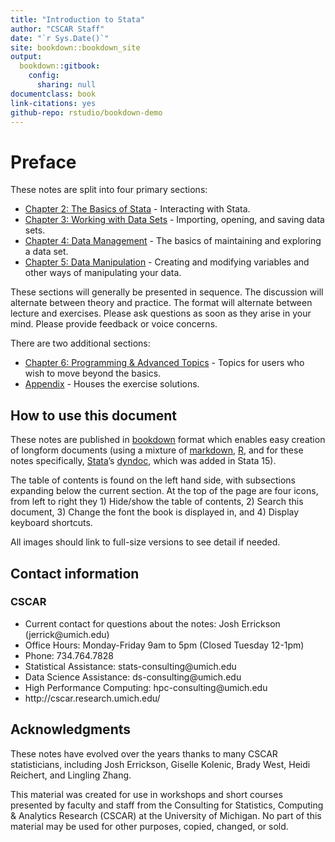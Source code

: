 ```yaml
---
title: "Introduction to Stata"
author: "CSCAR Staff"
date: "`r Sys.Date()`"
site: bookdown::bookdown_site
output:
  bookdown::gitbook:
    config:
      sharing: null
documentclass: book
link-citations: yes
github-repo: rstudio/bookdown-demo
---
```


# Preface

These notes are split into four primary sections:

- [Chapter 2: The Basics of Stata](the-basics-of-stata.html) - Interacting with Stata.
- [Chapter 3: Working with Data Sets](working-with-data-sets.html) - Importing, opening, and saving data sets.
- [Chapter 4: Data Management](data-management.html) - The basics of maintaining and exploring a data set.
- [Chapter 5: Data Manipulation](data-manipulation.html) - Creating and modifying variables and other ways of manipulating your data.

These sections will generally be presented in sequence. The discussion will alternate between theory and practice. The format will alternate between
lecture and exercises. Please ask questions as soon as they arise in your mind. Please provide feedback or voice concerns.

There are two additional sections:

- [Chapter 6: Programming & Advanced Topics](programming-advanced-features.html) - Topics for users who wish to move beyond the basics.
- [Appendix](appendix.html) - Houses the exercise solutions.

## How to use this document

These notes are published in [bookdown](https://bookdown.org/) format which enables easy creation of longform documents (using a mixture of
[markdown](https://daringfireball.net/projects/markdown/), [R](https://www.r-project.org/), and for these notes specifically,
[Stata](http://www.stata.com/)'s [dyndoc](http://www.stata.com/manuals/pdyndoc.pdf), which was added in Stata 15).

The table of contents is found on the left hand side, with subsections expanding below the current section. At the top of the page are four icons,
from left to right they 1) Hide/show the table of contents, 2) Search this document, 3) Change the font the book is displayed in, and 4) Display
keyboard shortcuts.

All images should link to full-size versions to see detail if needed.

## Contact information

### CSCAR

- Current contact for questions about the notes: Josh Errickson (jerrick@umich.edu)
- Office Hours: Monday-Friday 9am to 5pm (Closed Tuesday 12-1pm)
- Phone: 734.764.7828
- Statistical Assistance: stats-consulting@umich.edu
- Data Science Assistance: ds-consulting@umich.edu
- High Performance Computing: hpc-consulting@umich.edu
- http://cscar.research.umich.edu/


## Acknowledgments

These notes have evolved over the years thanks to many CSCAR statisticians, including Josh Errickson, Giselle Kolenic, Brady West, Heidi Reichert, and
Lingling Zhang.

This material was created for use in workshops and short courses presented by faculty and staff from the Consulting for Statistics, Computing \&
Analytics Research (CSCAR) at the University of Michigan. No part of this material may be used for other purposes, copied, changed, or sold.
